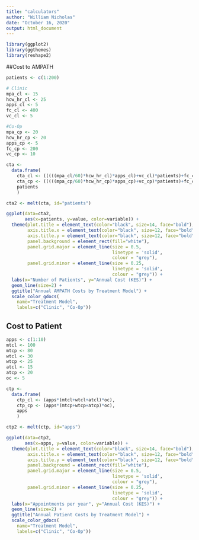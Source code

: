 ```yaml
---
title: "calculators"
author: "William Nicholas"
date: "October 16, 2020"
output: html_document
---
```


```r
library(ggplot2)
library(ggthemes)
library(reshape2)
```

##Cost to AMPATH
```r
patients <- c(1:200)

# Clinic
mpa_cl <- 15
hcw_hr_cl <- 25
apps_cl <- 5
fc_cl <- 400
vc_cl <- 5

#Co-Op
mpa_cp <- 20
hcw_hr_cp <- 20
apps_cp <- 5
fc_cp <- 200
vc_cp <- 10
```

```r
cta <-
  data.frame(
    cta_cl <- (((((mpa_cl/60)*hcw_hr_cl)*apps_cl)+vc_cl)*patients)+fc_cl,
    cta_cp <- (((((mpa_cp/60)*hcw_hr_cp)*apps_cp)+vc_cp)*patients)+fc_cp,
    patients
    )

cta2 <- melt(cta, id="patients")

ggplot(data=cta2,
       aes(x=patients, y=value, color=variable)) +
  theme(plot.title = element_text(color="black", size=14, face="bold"),
        axis.title.x = element_text(color="black", size=12, face="bold"),
        axis.title.y = element_text(color="black", size=12, face="bold"),
        panel.background = element_rect(fill="white"),
        panel.grid.major = element_line(size = 0.5, 
                                        linetype = 'solid',
                                        colour = "grey"), 
        panel.grid.minor = element_line(size = 0.25, 
                                        linetype = 'solid',
                                        colour = "grey")) +
  labs(x="Number of Patients", y="Annual Cost (KES)") +
  geom_line(size=2) + 
  ggtitle("Annual AMPATH Costs by Treatment Model") +
  scale_color_gdocs(
    name="Treatment Model",
    labels=c("Clinic", "Co-Op"))
```

## Cost to Patient
```r
apps <- c(1:10)
mtcl <- 100
mtcp <- 80
wtcl <- 30
wtcp <- 25
atcl <- 15
atcp <- 20
oc <- 5
```

```r
ctp <-
  data.frame(
    ctp_cl <- (apps*(mtcl+wtcl+atcl)*oc),
    ctp_cp <- (apps*(mtcp+wtcp+atcp)*oc),
    apps
    )

ctp2 <- melt(ctp, id="apps")

ggplot(data=ctp2,
       aes(x=apps, y=value, color=variable)) +
  theme(plot.title = element_text(color="black", size=14, face="bold"),
        axis.title.x = element_text(color="black", size=12, face="bold"),
        axis.title.y = element_text(color="black", size=12, face="bold"),
        panel.background = element_rect(fill="white"),
        panel.grid.major = element_line(size = 0.5, 
                                        linetype = 'solid',
                                        colour = "grey"), 
        panel.grid.minor = element_line(size = 0.25, 
                                        linetype = 'solid',
                                        colour = "grey")) +
  labs(x="Appointments per year", y="Annual Cost (KES)") +
  geom_line(size=2) + 
  ggtitle("Annual Patient Costs by Treatment Model") +
  scale_color_gdocs(
    name="Treatment Model",
    labels=c("Clinic", "Co-Op"))
```